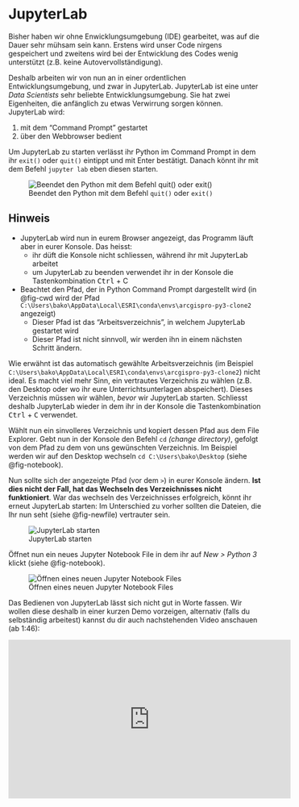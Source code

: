 # JupyterLab {#sec-jupyternotebook}

Bisher haben wir ohne Enwicklungsumgebung (IDE) gearbeitet, was auf die Dauer sehr mühsam sein kann. Erstens wird unser Code nirgens gespeichert und zweitens wird bei der Entwicklung des Codes wenig unterstützt (z.B. keine Autovervollständigung).

Deshalb arbeiten wir von nun an in einer ordentlichen Entwicklungsumgebung, und zwar in JupyterLab. JupyterLab ist eine unter *Data Scientists* sehr beliebte Entwicklungsumgebung. Sie hat zwei Eigenheiten, die anfänglich zu etwas Verwirrung sorgen können. JupyterLab wird:

1. mit dem "Command Prompt" gestartet
2. über den Webbrowser bedient

Um JupyterLab zu starten verlässt ihr Python im Command Prompt in dem ihr `exit()` oder `quit()` eintippt und mit Enter bestätigt. Danach könnt ihr mit dem Befehl `jupyter lab` eben diesen starten.

![Beendet den Python mit dem Befehl `quit()` oder `exit()`](figures/chdir.jpg){#fig-cwd}

:::{.callout-note}
## Hinweis

- JupyterLab wird nun in eurem Browser angezeigt, das Programm läuft aber in eurer Konsole. Das heisst:
  - ihr düft die Konsole nicht schliessen, während ihr mit JupyterLab arbeitet
  - um JupyterLab zu beenden verwendet ihr in der Konsole die Tastenkombination <kbd>Ctrl</kbd> + C
- Beachtet den Pfad, der in Python Command Prompt dargestellt wird (in @fig-cwd wird der Pfad `C:\Users\bako\AppData\Local\ESRI\conda\envs\arcgispro-py3-clone2` angezeigt)
  - Dieser Pfad ist das "Arbeitsverzeichnis", in welchem JupyterLab gestartet wird
  - Dieser Pfad ist nicht sinnvoll, wir werden ihn in einem nächsten Schritt ändern.

:::

Wie erwähnt ist das automatisch gewählte Arbeitsverzeichnis (im Beispiel `C:\Users\bako\AppData\Local\ESRI\conda\envs\arcgispro-py3-clone2`) nicht ideal. Es macht viel mehr Sinn, ein vertrautes Verzeichnis zu wählen (z.B. den Desktop oder wo ihr eure Unterrichtsunterlagen abspeichert). Dieses Verzeichnis müssen wir wählen, *bevor* wir JupyterLab starten. Schliesst deshalb JupyterLab wieder in dem ihr in der Konsole die Tastenkombination <kbd>Ctrl</kbd> + <kbd>C</kbd> verwendet.

Wählt nun ein sinvolleres Verzeichnis und kopiert dessen Pfad aus dem File Explorer. Gebt nun in der Konsole den Befehl `cd` *(change directory)*, gefolgt von dem Pfad zu dem von uns gewünschten Verzeichnis. Im Beispiel werden wir auf den Desktop wechseln `cd C:\Users\bako\Desktop` (siehe @fig-notebook). 

Nun sollte sich der angezeigte Pfad (vor dem `>`) in eurer Konsole ändern. **Ist dies nicht der Fall, hat das Wechseln des Verzeichnisses nicht funktioniert**. War das wechseln des Verzeichnisses erfolgreich, könnt ihr erneut JupyterLab starten: Im Unterschied zu vorher sollten die Dateien, die Ihr nun seht (siehe @fig-newfile) vertrauter sein.

![JupyterLab starten](figures/notebook.jpg){#fig-notebook}

Öffnet nun ein neues Jupyter Notebook File in dem ihr auf *New > Python 3* klickt (siehe @fig-notebook). 

![Öffnen eines neuen Jupyter Notebook Files](figures/newFile.png){#fig-newfile}

Das Bedienen von JupyterLab lässt sich nicht gut in Worte fassen. Wir wollen diese deshalb in einer kurzen Demo vorzeigen, alternativ (falls du selbständig arbeitest) kannst du dir auch nachstehenden Video anschauen (ab 1:46):

<iframe width="560" height="315" src="https://www.youtube.com/embed/A5YyoCKxEOU?si=-TROSqlOTofe3K6y&amp;start=106" title="YouTube video player" frameborder="0" allow="accelerometer; autoplay; clipboard-write; encrypted-media; gyroscope; picture-in-picture; web-share" allowfullscreen></iframe>
